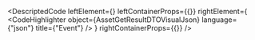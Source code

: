 
<DescriptedCode
  leftElement={<AssetGetResultDTODesc />}
  leftContainerProps={{}}
  rightElement={
    <CodeHighlighter
      object={AssetGetResultDTOVisualJson}
      language={"json"}
      title={"Event"}
    />
  }
  rightContainerProps={{}}
/>
